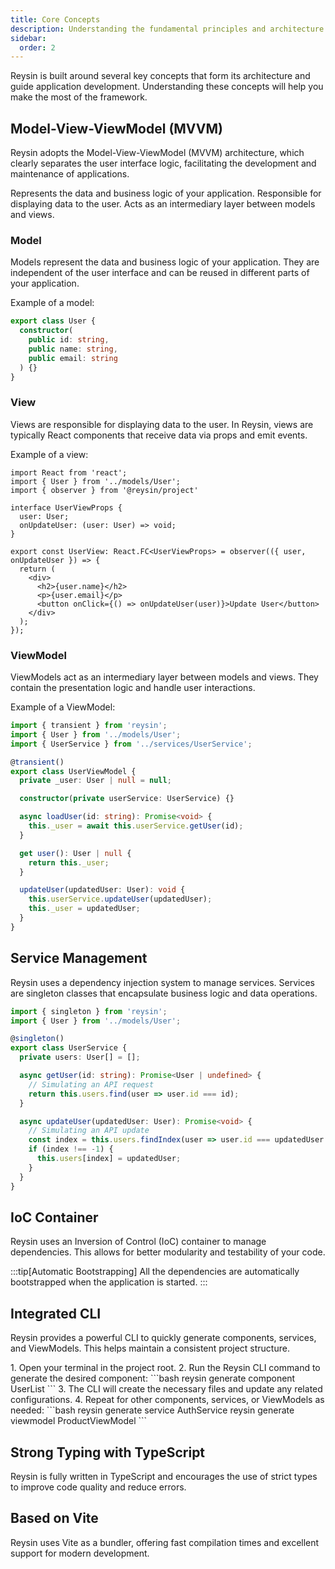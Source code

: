 ```yaml
---
title: Core Concepts
description: Understanding the fundamental principles and architecture of Reysin
sidebar:
  order: 2
---
```



Reysin is built around several key concepts that form its architecture and guide application development. Understanding these concepts will help you make the most of the framework.

## Model-View-ViewModel (MVVM)

Reysin adopts the Model-View-ViewModel (MVVM) architecture, which clearly separates the user interface logic, facilitating the development and maintenance of applications.

<CardGrid stagger>
  <Card title="Model" icon="document">
    Represents the data and business logic of your application.
  </Card>
  <Card title="View" icon="open-book">
    Responsible for displaying data to the user.
  </Card>
  <Card title="ViewModel" icon="random">
    Acts as an intermediary layer between models and views.
  </Card>
</CardGrid>

### Model

Models represent the data and business logic of your application. They are independent of the user interface and can be reused in different parts of your application.

Example of a model:

```typescript
export class User {
  constructor(
    public id: string,
    public name: string,
    public email: string
  ) {}
}
```

### View

Views are responsible for displaying data to the user. In Reysin, views are typically React components that receive data via props and emit events.

Example of a view:

```tsx
import React from 'react';
import { User } from '../models/User';
import { observer } from '@reysin/project'

interface UserViewProps {
  user: User;
  onUpdateUser: (user: User) => void;
}

export const UserView: React.FC<UserViewProps> = observer(({ user, onUpdateUser }) => {
  return (
    <div>
      <h2>{user.name}</h2>
      <p>{user.email}</p>
      <button onClick={() => onUpdateUser(user)}>Update User</button>
    </div>
  );
});
```

### ViewModel

ViewModels act as an intermediary layer between models and views. They contain the presentation logic and handle user interactions.

Example of a ViewModel:

```typescript
import { transient } from 'reysin';
import { User } from '../models/User';
import { UserService } from '../services/UserService';

@transient()
export class UserViewModel {
  private _user: User | null = null;

  constructor(private userService: UserService) {}

  async loadUser(id: string): Promise<void> {
    this._user = await this.userService.getUser(id);
  }

  get user(): User | null {
    return this._user;
  }

  updateUser(updatedUser: User): void {
    this.userService.updateUser(updatedUser);
    this._user = updatedUser;
  }
}
```

## Service Management

Reysin uses a dependency injection system to manage services. Services are singleton classes that encapsulate business logic and data operations.

```typescript
import { singleton } from 'reysin';
import { User } from '../models/User';

@singleton()
export class UserService {
  private users: User[] = [];

  async getUser(id: string): Promise<User | undefined> {
    // Simulating an API request
    return this.users.find(user => user.id === id);
  }

  async updateUser(updatedUser: User): Promise<void> {
    // Simulating an API update
    const index = this.users.findIndex(user => user.id === updatedUser.id);
    if (index !== -1) {
      this.users[index] = updatedUser;
    }
  }
}
```

## IoC Container

Reysin uses an Inversion of Control (IoC) container to manage dependencies. This allows for better modularity and testability of your code.

:::tip[Automatic Bootstrapping]
All the dependencies are automatically bootstrapped when the application is started.
:::

## Integrated CLI

Reysin provides a powerful CLI to quickly generate components, services, and ViewModels. This helps maintain a consistent project structure.

<Steps>
1. Open your terminal in the project root.
2. Run the Reysin CLI command to generate the desired component:
   ```bash
   reysin generate component UserList
   ```
3. The CLI will create the necessary files and update any related configurations.
4. Repeat for other components, services, or ViewModels as needed:
   ```bash
   reysin generate service AuthService
   reysin generate viewmodel ProductViewModel
   ```
</Steps>

## Strong Typing with TypeScript

Reysin is fully written in TypeScript and encourages the use of strict types to improve code quality and reduce errors.

## Based on Vite

Reysin uses Vite as a bundler, offering fast compilation times and excellent support for modern development.
